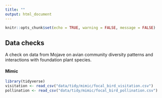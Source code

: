 ```yaml
---
title: ""
output: html_document
---
```


```r
knitr::opts_chunk$set(echo = TRUE, warning = FALSE, message = FALSE)
```

## Data checks
A check on data from Mojave on avian community diversity patterns and interactions with foundation plant species.  

#### Mimic

```r
library(tidyverse)
visitation <- read_csv("data/tidy/mimic/focal_bird_visitation.csv")
pollination <- read_csv("data/tidy/mimic/focal_bird_pollination.csv")

```

